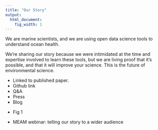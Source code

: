 ```yaml
---
title: "Our Story"
output:
  html_document:
    fig_width: 1
---
```


We are marine scientists, and we are using open data science tools to understand ocean health. <!--- tackle  science///FOR A BETTER FUTURE.. --->

We're sharing our story because we were intimidated at the time and expertise involved to learn these tools, but we are living proof that it's possible, and that it will improve your science. This is the future of environmental science.

<!---TODO JULIE--->
- Linked to published paper.
- Github link <!---TODO JULIE--->
- Q&A
- Press
- Blog

<!---TODO NING--->
- Fig 1

- MEAM webinar: telling our story to a wider audience
